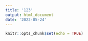 ```yaml
---
title: '123'
output: html_document
date: '2022-05-24'
---
```


```r
knitr::opts_chunk$set(echo = TRUE)
```
